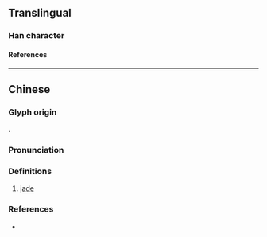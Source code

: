{{character info}}
==Translingual==

===Han character===
{{Han char|rn=96|rad=玉|as=09|sn=13|four=13232|canj=MGJCH|ids=⿰𤣩穿}}

====References====
{{Han ref|kx=0737.090|dkj=21111|dj=1148.120|hdz=21128.100|uh=744F}}

----

==Chinese==
{{zh-forms}}

===Glyph origin===
{{Han compound|玉|穿|ls=psc|c1=s|c2=p|t1=jade}}.

===Pronunciation===
{{zh-pron
|m=chuān
|c=cyun1
|mc=
|oc=
|cat=n
}}

===Definitions===
{{zh-hanzi}}

# {{zh-hg}} [[jade]] <!-- 《集韻·平聲三》 瑏，玉也。 -->

===References===
* {{R:yue:Hanzi}}